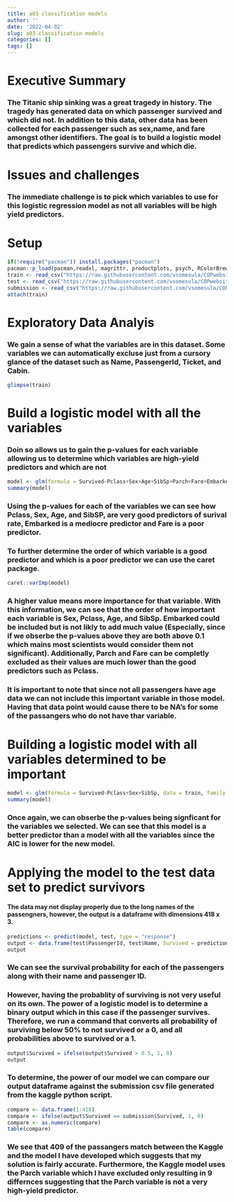 ```yaml
---
title: a03 classification models
author: ''
date: '2022-04-02'
slug: a03-classification-models
categories: []
tags: []
---
```

# Executive Summary
### The Titanic ship sinking was a great tragedy in history. The tragedy has generated data on which passenger survived and which did not. In addition to this data, other data has been collected for each passenger such as sex,name, and fare amongst other identifiers. The goal is to build a logistic model that predicts which passengers survive and which die.
# Issues and challenges
### The immediate challenge is to pick which variables to use for this logistic regression model as not all variables will be high yield predictors.
# Setup
```r
if(!require("pacman")) install.packages("pacman")
pacman::p_load(pacman,readxl, magrittr, productplots, psych, RColorBrewer, tidyverse, boot, InformationValue,caret)
train <- read_csv("https://raw.githubusercontent.com/vsomesula/COPwebsite/main/content/post/2022-04-02-a03-classification-models/train.csv")
test <- read_csv("https://raw.githubusercontent.com/vsomesula/COPwebsite/main/content/post/2022-04-02-a03-classification-models/test.csv")
submission <- read_csv("https://raw.githubusercontent.com/vsomesula/COPwebsite/main/content/post/2022-04-02-a03-classification-models/submission.csv")
attach(train)
```
# Exploratory Data Analyis
### We gain a sense of what the variables are in this dataset. Some variables we can automatically excluse just from a cursory glance of the dataset such as Name, PassengerId, Ticket, and Cabin.
```r
glimpse(train)
```
# Build a logistic model with all the variables
### Doin so allows us to gain the p-values for each variable allowing us to determine which variables are high-yield predictors and which are not
```r
model <- glm(formula = Survived~Pclass+Sex+Age+SibSp+Parch+Fare+Embarked, data = train, family = 'binomial')
summary(model)
```
### Using the p-values for each of the variables we can see how Pclass, Sex, Age, and SibSP, are very good predictors of surival rate, Embarked is a mediocre predictor and Fare is a poor predictor. 
### To further determine the order of which variable is a good predictor and which is a poor predictor we can use the caret package.
```r
caret::varImp(model)
```
### A higher value means more importance for that variable. With this information, we can see that the order of how important each variable is Sex, Pclass, Age, and SibSp. Embarked could be included but is not likly to add much value (Especially, since if we obserbe the p-values above they are both above 0.1 which mains most scientists would consider them not significant). Additionally, Parch and Fare can be completly excluded as their values are much lower than the good predictors such as Pclass.

### It is important to note that since not all passengers have age data we can not include this important variable in those model. Having that data point would cause there to be NA's for some of the passangers who do not have thar variable.

# Building a logistic model with all variables determined to be important
```r
model <- glm(formula = Survived~Pclass+Sex+SibSp, data = train, family = 'binomial')
summary(model)
```
### Once again, we can obserbe the p-values being signficant for the variables we selected. We can see that this model is a better predictor than a model with all the variables since the AIC is lower for the new model.

# Applying the model to the test data set to predict survivors
#### The data may not display properly due to the long names of the passengners, however, the output is a dataframe with dimensions 418 x 3.
```r
predictions <- predict(model, test, type = "response")
output <- data.frame(test$PassengerId, test$Name, Survived = predictions )
output
```
### We can see the survival probability for each of the passengers along with their name and passenger ID.

### However, having the probablity of surviving is not very useful on its own. The power of a logistic model is to determine a binary output which in this case if the passenger survives. Therefore, we run a command that converts all probability of surviving below 50% to not survived or a 0, and all probabilities above to survived or a 1.
```r
output$Survived = ifelse(output$Survived > 0.5, 1, 0)
output
```
### To determine, the power of our model we can compare our output dataframe against the submission csv file generated from the kaggle python script.
```r
compare <- data.frame(1:418)
compare <- ifelse(output$Survived == submission$Survived, 1, 0)
compare <- as.numeric(compare)
table(compare)
```
### We see that 409 of the passangers match between the Kaggle and the model I have developed which suggests that my solution is fairly accurate. Furthermore, the Kaggle model uses the Parch variable which I have excluded only resulting in 9 differnces suggesting that the Parch variable is not a very high-yield predictor.

